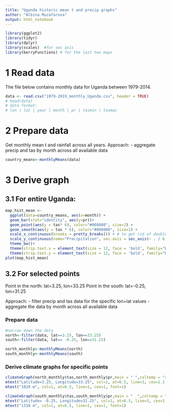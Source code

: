 ```yaml
---
title: "Uganda historic mean t and precip graphs"
author: "Albina Muzafarova"
output: html_notebook
---
```



```r
library(ggplot2) 
library(tidyr)
library(dplyr)
library(scales)  #for sec axis
library(berryFunctions) # for the last two maps
```

# 1 Read data

The file below contains monthly data for Uganda between 1979-2014. 

```r
data <- read.csv("1979-2019_monthly_Uganda.csv", header = TRUE)
# head(data)
# data format:
# lon | lat | year | month | pr | tasmin | tasmax
```

# 2 Prepare data

Get monthly mean t and rainfall across all years. Approach: 
- aggregate precip and tas by month across all available data

```r
country_means<-monthlyMeans(data)
```


# 3 Derive graph 

## 3.1 For entire Uganda:
```r
map_hist_mean <- 
  ggplot(data=country_means, aes(x=month)) +
  geom_bar(stat="identity", aes(y=pr))+ 
  geom_point(aes(y = tas* 6), color="#008080", size=2) + 
  geom_smooth(aes(y = tas * 6), color="#008080", size=1) +
  scale_x_continuous(breaks = pretty_breaks()) + # to get rid of doubles on the x axis
  scale_y_continuous(name="Precipitation", sec.axis = sec_axis(~ . / 6, name="Temperature"))+
  theme_bw()+
  theme(strip.text.x = element_text(size = 12, face = 'bold', family="DejaVu Sans")) +
  theme(strip.text.y = element_text(size = 12, face = 'bold', family="DejaVu Sans"))
plot(map_hist_mean)
```

## 3.2 For selected points

Point in the north: lat=3.25, lon=33.25
Point in the south: lat=-0.25, lon=31.25

Approach:
- filter precip and tas data for the specific lon+lat values
- aggregate the data by month across all available data

### Prepare data
```r
#narrow down the data
north<-filter(data, lat==3.25, lon==33.25)
south<-filter(data, lat== -0.25, lon==31.25)

north_monthly<-monthlyMeans(north)
south_monthly<-monthlyMeans(south)
```

### Derive climate graphs for specific points
```r
climateGraph(north_monthly$tas,north_monthly$pr,main = " ",coltemp = "red3", argtext=list(cex=0.7), ylim=c(1,80), lwd=3, compress=FALSE, textprop=0.4)
mtext("Latitude=3.25, Longitude=33.25", col=1, at=6.5, line=3, cex=1.1, font=1)
mtext("1029 m", col=1, at=6.5, line=1, cex=1, font=1)

climateGraph(south_monthly$tas,south_monthly$pr,main = "  ",coltemp = "red3", argtext=list(cex=0.7), ylim=c(10,80), lwd=3, compress=FALSE, textprop=0.4)
mtext("Latitude= -0.25, Longitude=31.25", col=1, at=6.5, line=3, cex=1.1, font=1)
mtext("1318 m", col=1, at=6.5, line=1, cex=1, font=1)

```

